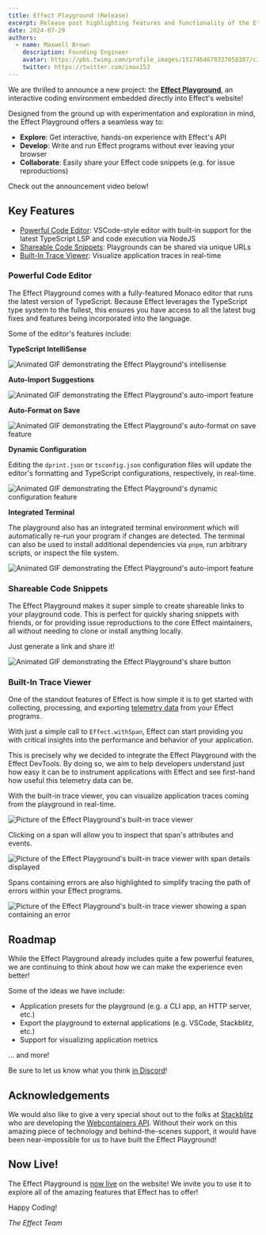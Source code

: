 ```yaml
---
title: Effect Playground (Release)
excerpt: Release post highlighting features and functionality of the Effect Website Playground
date: 2024-07-29
authors:
  - name: Maxwell Brown
    description: Founding Engineer
    avatar: https://pbs.twimg.com/profile_images/1517464679337058307/cIB1-Gkx_400x400.jpg
    twitter: https://twitter.com/imax153
---
```


We are thrilled to announce a new project: the [**Effect Playground**](https://effect.website/play),
an interactive coding environment embedded directly into Effect's website!

Designed from the ground up with experimentation and exploration in mind, the
Effect Playground offers a seamless way to:

- **Explore**: Get interactive, hands-on experience with Effect's API
- **Develop**: Write and run Effect programs without ever leaving your browser
- **Collaborate**: Easily share your Effect code snippets (e.g. for issue reproductions)

Check out the announcement video below!

<YouTube url="https://www.youtube.com/embed/zrMY9r9CRoc?si=NSCEz1nS44_FOr6Y" />

## Key Features

- [Powerful Code Editor](#powerful-code-editor): VSCode-style editor with
  built-in support for the latest TypeScript LSP and code execution via NodeJS
- [Shareable Code Snippets](#shareable-code-snippets): Playgrounds can be shared via unique URLs
- [Built-In Trace Viewer](#built-in-trace-viewer): Visualize application traces in real-time

### Powerful Code Editor

The Effect Playground comes with a fully-featured Monaco editor that runs the
latest version of TypeScript. Because Effect leverages the TypeScript type
system to the fullest, this ensures you have access to all the latest bug fixes
and features being incorporated into the language.

Some of the editor's features include:

**TypeScript IntelliSense**

<img
  src="/images/blog/0035-playground-release/intellisense.gif"
  alt="Animated GIF demonstrating the Effect Playground's intellisense"
/>

**Auto-Import Suggestions**

<img
  src="/images/blog/0035-playground-release/auto-imports.gif"
  alt="Animated GIF demonstrating the Effect Playground's auto-import feature"
/>

**Auto-Format on Save**

<img
  src="/images/blog/0035-playground-release/format-on-save.gif"
  alt="Animated GIF demonstrating the Effect Playground's auto-format on save feature"
/>

**Dynamic Configuration**

Editing the `dprint.json` or `tsconfig.json` configuration files will update the
editor's formatting and TypeScript configurations, respectively, in real-time.

<img
  src="/images/blog/0035-playground-release/dynamic-configuration.gif"
  alt="Animated GIF demonstrating the Effect Playground's dynamic configuration feature"
/>

**Integrated Terminal**

The playground also has an integrated terminal environment which will
automatically re-run your program if changes are detected. The terminal can also
be used to install additional dependencies via `pnpm`, run arbitrary scripts, or
inspect the file system.

<img
  src="/images/blog/0035-playground-release/terminal.gif"
  alt="Animated GIF demonstrating the Effect Playground's auto-import feature"
/>

### Shareable Code Snippets

The Effect Playground makes it super simple to create shareable links to your
playground code. This is perfect for quickly sharing snippets with friends, or
for providing issue reproductions to the core Effect maintainers, all without
needing to clone or install anything locally.

Just generate a link and share it!

<img
  src="/images/blog/0035-playground-release/share.gif"
  alt="Animated GIF demonstrating the Effect Playground's share button"
/>

### Built-In Trace Viewer

One of the standout features of Effect is how simple it is to get started with
collecting, processing, and exporting [telemetry data](https://effect.website/docs/guides/observability/telemetry)
from your Effect programs.

With just a simple call to `Effect.withSpan`, Effect can start providing you
with critical insights into the performance and behavior of your application.

This is precisely why we decided to integrate the Effect Playground with the
Effect DevTools. By doing so, we aim to help developers understand just how easy
it can be to instrument applications with Effect and see first-hand how useful
this telemetry data can be.

With the built-in trace viewer, you can visualize application traces coming
from the playground in real-time.

<img
  src="/images/blog/0035-playground-release/trace-viewer.png"
  alt="Picture of the Effect Playground's built-in trace viewer"
/>

Clicking on a span will allow you to inspect that span's attributes and events.

<img
  src="/images/blog/0035-playground-release/span-details.png"
  alt="Picture of the Effect Playground's built-in trace viewer with span details displayed"
/>

Spans containing errors are also highlighted to simplify tracing the path of
errors within your Effect programs.

<img
  src="/images/blog/0035-playground-release/span-errors.png"
  alt="Picture of the Effect Playground's built-in trace viewer showing a span containing an error"
/>

## Roadmap

While the Effect Playground already includes quite a few powerful features, we
are continuing to think about how we can make the experience even better!

Some of the ideas we have include:

- Application presets for the playground (e.g. a CLI app, an HTTP server, etc.)
- Export the playground to external applications (e.g. VSCode, Stackblitz, etc.)
- Support for visualizing application metrics

... and more!

Be sure to let us know what you think [in Discord](https://discord.gg/effect-ts)!

## Acknowledgements

We would also like to give a very special shout out to the folks at [Stackblitz](https://stackblitz.com)
who are developing the [Webcontainers API](https://webcontainers.io). Without
their work on this amazing piece of technology and behind-the-scenes support, it
would have been near-impossible for us to have built the Effect Playground!

## Now Live!

The Effect Playground is [now live](https://effect.website/play) on the website!
We invite you to use it to explore all of the amazing features that Effect has
to offer!

Happy Coding!

_The Effect Team_
